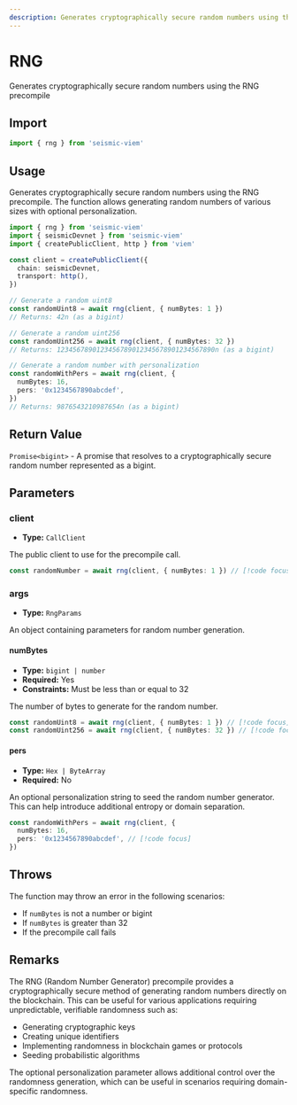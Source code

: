 ```yaml
---
description: Generates cryptographically secure random numbers using the RNG precompile
---
```


# RNG

Generates cryptographically secure random numbers using the RNG precompile

## Import

```ts
import { rng } from 'seismic-viem'
```

## Usage

Generates cryptographically secure random numbers using the RNG precompile. The function allows generating random numbers of various sizes with optional personalization.

```ts
import { rng } from 'seismic-viem'
import { seismicDevnet } from 'seismic-viem'
import { createPublicClient, http } from 'viem'

const client = createPublicClient({
  chain: seismicDevnet,
  transport: http(),
})

// Generate a random uint8
const randomUint8 = await rng(client, { numBytes: 1 })
// Returns: 42n (as a bigint)

// Generate a random uint256
const randomUint256 = await rng(client, { numBytes: 32 })
// Returns: 1234567890123456789012345678901234567890n (as a bigint)

// Generate a random number with personalization
const randomWithPers = await rng(client, {
  numBytes: 16,
  pers: '0x1234567890abcdef',
})
// Returns: 9876543210987654n (as a bigint)
```

## Return Value

`Promise<bigint>` - A promise that resolves to a cryptographically secure random number represented as a bigint.

## Parameters

### client

- **Type:** `CallClient`

The public client to use for the precompile call.

```ts
const randomNumber = await rng(client, { numBytes: 1 }) // [!code focus]
```

### args

- **Type:** `RngParams`

An object containing parameters for random number generation.

#### numBytes

- **Type:** `bigint | number`
- **Required:** Yes
- **Constraints:** Must be less than or equal to 32

The number of bytes to generate for the random number.

```ts
const randomUint8 = await rng(client, { numBytes: 1 }) // [!code focus]
const randomUint256 = await rng(client, { numBytes: 32 }) // [!code focus]
```

#### pers

- **Type:** `Hex | ByteArray`
- **Required:** No

An optional personalization string to seed the random number generator. This can help introduce additional entropy or domain separation.

```ts
const randomWithPers = await rng(client, {
  numBytes: 16,
  pers: '0x1234567890abcdef', // [!code focus]
})
```

## Throws

The function may throw an error in the following scenarios:

- If `numBytes` is not a number or bigint
- If `numBytes` is greater than 32
- If the precompile call fails

## Remarks

The RNG (Random Number Generator) precompile provides a cryptographically secure method of generating random numbers directly on the blockchain. This can be useful for various applications requiring unpredictable, verifiable randomness such as:

- Generating cryptographic keys
- Creating unique identifiers
- Implementing randomness in blockchain games or protocols
- Seeding probabilistic algorithms

The optional personalization parameter allows additional control over the randomness generation, which can be useful in scenarios requiring domain-specific randomness.
